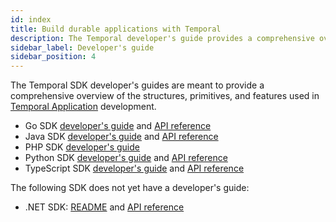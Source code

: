 ```yaml
---
id: index
title: Build durable applications with Temporal
description: The Temporal developer's guide provides a comprehensive overview of the structures, primitives, and features used in Temporal Application development.
sidebar_label: Developer's guide
sidebar_position: 4
---
```



The Temporal SDK developer's guides are meant to provide a comprehensive overview of the structures, primitives, and features used in [Temporal Application](/temporal#temporal-application) development.

<SdkLogos />

- Go SDK [developer's guide](/dev-guide/go) and [API reference](http://t.mp/go-api)
- Java SDK [developer's guide](/dev-guide/java) and [API reference](http://t.mp/java-api)
- PHP SDK [developer's guide](/dev-guide/php)
- Python SDK [developer's guide](/dev-guide/python) and [API reference](https://python.temporal.io)
- TypeScript SDK [developer's guide](/dev-guide/typescript) and [API reference](https://typescript.temporal.io)

The following SDK does not yet have a developer's guide:

- .NET SDK: [README](https://github.com/temporalio/sdk-dotnet#readme) and [API reference](https://dotnet.temporal.io/)
